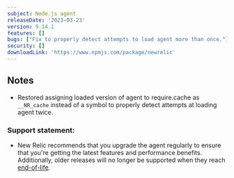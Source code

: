 ```yaml
---
subject: Node.js agent
releaseDate: '2023-03-23'
version: 9.14.1
features: []
bugs: ["Fix to properly detect attempts to load agent more than once."]
security: []
downloadLink: 'https://www.npmjs.com/package/newrelic'
---
```


## Notes

* Restored assigning loaded version of agent to require.cache as `__NR_cache` instead of a symbol to properly detect attempts at loading agent twice.

### Support statement:

* New Relic recommends that you upgrade the agent regularly to ensure that you're getting the latest features and performance benefits. Additionally, older releases will no longer be supported when they reach [end-of-life](/docs/using-new-relic/cross-product-functions/install-configure/notification-changes-new-relic-saas-features-distributed-software).

